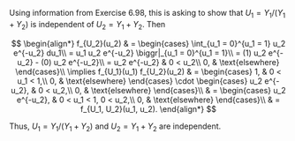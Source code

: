 Using information from Exercise 6.98, this is asking to show that $U_1 = Y_1 / (Y_1 + Y_2)$ is independent of $U_2 = Y_1 + Y_2$.
Then

$$
\begin{align*}
    f_{U_2}(u_2) & =
    \begin{cases}
        \int_{u_1 = 0}^{u_1 = 1} u_2 e^{-u_2} du_1\\
        = u_1 u_2 e^{-u_2} \biggr|_{u_1 = 0}^{u_1 = 1}\\
        = (1) u_2 e^{-u_2} - (0) u_2 e^{-u_2}\\
        = u_2 e^{-u_2} & 0 < u_2\\
        0, & \text{elsewhere}
    \end{cases}\\
    \implies f_{U_1}(u_1) f_{U_2}(u_2) & =
    \begin{cases}
        1, & 0 < u_1 < 1,\\
        0, & \text{elsewhere}
    \end{cases} \cdot
    \begin{cases}
        u_2 e^{-u_2}, & 0 < u_2,\\
        0, & \text{elsewhere}
    \end{cases}\\
    & =
    \begin{cases}
        u_2 e^{-u_2}, & 0 < u_1 < 1, 0 < u_2,\\
        0, & \text{elsewhere}
    \end{cases}\\
    & = f_{U_1, U_2}(u_1, u_2).
\end{align*}
$$

Thus, $U_1 = Y_1 / (Y_1 + Y_2)$ and $U_2 = Y_1 + Y_2$ are independent.
